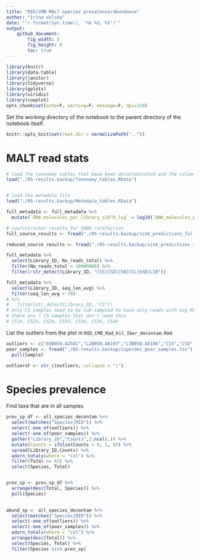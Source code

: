 ```yaml
---
title: "MID/CMB MALT species prevalence/abundance"
author: "Irina Velsko"
date: "`r format(Sys.time(), '%b %d, %Y')`"
output:
    github_document:
        fig_width: 8
        fig_height: 6
        toc: true
---
```



```r
library(knitr)
library(data.table)
library(janitor)
library(tidyverse)
library(gplots)
library(viridis)
library(cowplot)
opts_chunk$set(echo=F, warning=F, message=F, dpi=150)
```

Set the working directory of the notebook to the parent directory of the 
notebook itself.  

```r
knitr::opts_knit$set(root.dir = normalizePath(".."))
```

# MALT read stats

```r

# load the taxonomy tables that have been decontaminated and the column headers are cleaned up
load("./05-results.backup/Taxonomy_tables.RData")


# load the metadata file
load("./05-results.backup/Metadata_tables.RData")

full_metadata <- full_metadata %>%
  mutate(`DNA_molecules_per_library_x10^6_log` = log10(`DNA_molecules_per_library_x10^6`))

# sourcetracker results for 5000 rarefaction
full_source_results <- fread("./05-results.backup/sink_predictions_full_sources_rarefied_51500.tsv")

reduced_source_results <- fread("./05-results.backup/sink_predictions_reduced_sources_rarefied_51500.tsv")


```
 
 
```r

full_metadata %>%
  select(Library_ID, No_reads_total) %>%
  filter(No_reads_total < 10000000) %>%
  filter(!str_detect(Library_ID, "CSS|CSD|CSN|CSL|EXB|LIB"))

full_metadata %>%
  select(Library_ID, seq_len_avg) %>%
  filter(seq_len_avg > 70) 
# %>%
#   filter(str_detect(Library_ID, "CS"))
# only CS samples need to be sub-sampled to have only reads with avg RL < 75bp
# there are 7 CS samples that don't need this 
# CS14, CS23, CS24, CS33, CS34, CS36, CS40

```


List the outliers from the plot in `MID_CMB_Rad_Kil_Iber_decontam.Rmd`. 
```r
outliers <- c("EXB059.A2501","LIB058.A0103","LIB058.A0106","CSS","CSD", "CS14","CS27","CS48") # the lat 3 Radcliffe samples have very few reads
poor_samples <- fread("./05-results.backup/cuperdec_poor_samples.tsv") %>%
  pull(Sample)

outliersF <- str_c(outliers, collapse = "|")

```


# Species prevalence

Find taxa that are in all samples
```r

prev_sp_df <- all_species_decontam %>%
  select(matches("Species|MID")) %>%
  select(-one_of(outliers)) %>%
  select(-one_of(poor_samples)) %>%
  gather("Library_ID","Counts",2:ncol(.)) %>%
  mutate(Counts = ifelse(Counts > 0, 1, 0)) %>%
  spread(Library_ID,Counts) %>%
  adorn_totals(where = "col") %>%
  filter(Total >= 63) %>%
  select(Species, Total)


prev_sp <- prev_sp_df %>%
  arrange(desc(Total, Species)) %>%
  pull(Species)
  
```

```r

abund_sp <- all_species_decontam %>%
  select(matches("Species|MID")) %>%
  select(-one_of(outliers)) %>%
  select(-one_of(poor_samples)) %>%
  adorn_totals(where = "col") %>%
  arrange(desc(Total)) %>%
  select(Species, Total) %>%
  filter(Species %in% prev_sp)


```







